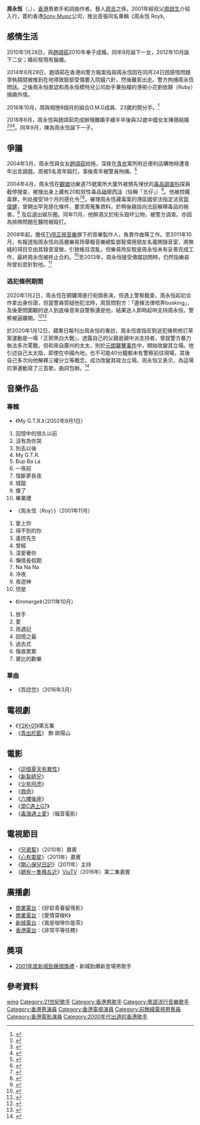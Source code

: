 {{藝人
| 姓名 = 周永恆
| 類型 = 男歌手
| 圖片 = 
| 圖片簡介 = 
| 圖片尺寸 = 
| 羅馬拼音 = Chow Wing Hang
| 英文名 = Roy Chow
| 別名 = 
| 國籍 = {{CNHK}}
| 民族 = [[漢族|漢族]]
| 籍貫 = 
| 出生日期 = {{birth date and age|1984|4|29}}
| 出生地點 = {{BHKG}}
| 職業 = [[歌手|歌手]]
| 語言 = [[粵語|粵語]]、[[英語|英語]]、[[普通話|普通話]]
| 宗教信仰 = 
| 母校 = [[伊利沙伯中學舊生會小學|伊利沙伯中學舊生會小學]]<br>[[伊利沙伯中學舊生會中學|伊利沙伯中學舊生會中學]]
| 配偶 = {{marriage|[[趙頌茹|趙頌茹]]|January 28, 2010|2017|end=divorced}}<br>{{marriage|陳薇|2018}}
| 兒女 = 2女1子
| 音樂類型 = [[粵語流行音樂|粵語流行]]
| 演奏樂器 = {{hlist|歌唱|吉他|鋼琴}}
| 出道地點 = {{HKG}}
| 出道作 = 唱片《周永恆》
| 出道日期 = 2001年
| 活躍年代 = 2001年－2004年、2010年至今
| 代表作 = [[TVB|TVB]]劇集《[[青出於藍_(電視劇)|青出於藍]]》
| 暱稱 = 
}}

'''周永恆'''（{{lang-en|'''Roy Chow'''}}，{{bd|1984年|4月29日|catIdx=Z周}}），[[香港|香港]]男歌手和詞曲作者。藝人[[周吉_(演员)|周吉]]之孫，2001年經叔父[[周啟生|周啟生]]介紹入行，簽約香港[[新力音樂娛樂_(香港)|Sony Music]]公司，推出首張同名專輯《周永恆 Roy》。

== 感情生活 ==
2010年1月28日，與[[趙頌茹|趙頌茹]]2010年奉子成婚。同年9月誕下一女，2012年10月誕下二女；婚前發現有腦瘤。

2014年8月29日，趙頌茹在香港向警方報案指與周永恆因在同月24日因感情問題爭執期間被推到在地導致臉部受傷要入院縫六針，然後離家出走。警方拘捕周永恆問話。之後周永恒直認和周永恒模特兒公司助手兼拍檔的港視小花劉依靜（Ruby）搞婚外情。

2016年10月，周與相戀8個月的組合O.M.G成員、23歲的{{link-yue|黃芊詠|黃芊詠}}鬧分手。<ref>{{cite news|title=東方日報C1：性騷擾？周永恒認兩打舊愛|url=http://hk.on.cc/hk/bkn/cnt/entertainment/20161002/bkn-20161002031653712-1002_00862_001.html|accessdate=2016-10-02|agency=東網|date=2016-10-02|archive-date=2018-08-19|archive-url=https://web.archive.org/web/20180819214254/http://hk.on.cc/hk/bkn/cnt/entertainment/20161002/bkn-20161002031653712-1002_00862_001.html|dead-url=no}}</ref>

2018年6月，周永恆與趙頌茹完成辦理離婚手續半年後與32歲中國女友陳薇結婚<ref>{{Cite news |url=https://hk.entertainment.appledaily.com/enews/realtime/article/20180604/58276417 |title=回復單身半年入紙結婚 「人渣」周永恒再婚娶大陸女友 |date=2018-06-04 |work=蘋果日報娛樂 |accessdate=2018-08-19 |archive-date=2018-08-19 |archive-url=https://web.archive.org/web/20180819214301/https://hk.entertainment.appledaily.com/enews/realtime/article/20180604/58276417 |dead-url=no }}</ref><ref>{{Cite news |url=https://ol.mingpao.com/php/showbiz3.php?nodeid=1528104326503&subcate=latest&issue=20180604 |title=排期再婚 34歲周永恒與女友陳薇結婚 |date=2018-06-04 |work=明報OL網 |accessdate=2018-08-19 |archive-date=2018-08-20 |archive-url=https://web.archive.org/web/20180820005634/https://ol.mingpao.com/php/showbiz3.php?nodeid=1528104326503&subcate=latest&issue=20180604 |dead-url=no }}</ref><ref>{{Cite news |url=http://orientaldaily.on.cc/cnt/entertainment/20180605/00282_015.html |title=周永恒離婚半年入紙娶內地女 |date=2018-06-05 |work=東方日報 |accessdate=2018-08-19 |archive-date=2019-01-25 |archive-url=https://web.archive.org/web/20190125064555/http://orientaldaily.on.cc/cnt/entertainment/20180605/00282_015.html |dead-url=no }}</ref>。同年9月，陳為周永恆誕下一子。

== 爭議 ==
2004年3月，周永恆與女友[[趙頌茹|趙頌茹]]拍拖，深夜在[[青衣島|青衣]]寓所附近便利店購物時遭青年出言調戲，周被5名青年毆打。事後青年被警員拘捕。<ref>{{Cite news|url=http://the-sun.on.cc/channels/ent/20040312/20040312011058_0003.html|title=與阿Yu秘密拍拖 青衣遇街霸 周永恆英雄救美以一敵五遭狂毆|date=2004-03-12|work=太陽報|accessdate=2018-08-20|archive-date=2013-06-06|archive-url=https://web.archive.org/web/20130606234557/http://the-sun.on.cc/channels/ent/20040312/20040312011058_0003.html|dead-url=no}}</ref>

2004年4月，周永恆在[[觀塘|觀塘]]功樂道75號寓所大廈外被預先埋伏的[[毒品調查科|毒品調查科]]探員截停搜查，被搜出身上藏有20粒软性毒品[[硝甲西泮|硝甲西泮]]（俗稱「五仔」）<ref>{{Cite news|url=https://hk.lifestyle.appledaily.com/nextplus/magazine/article/20040429/2_4011507/5-%E4%BB%94-%E8%B7%9F-%E8%BA%AB-%E5%91%A8-%E6%B0%B8-%E6%81%92-%E8%A2%AB-%E6%8D%95-%E5%8A%A9-%E6%9F%A5|title=5仔跟身 周永恒被捕助查|date=2004-04-29|work=壹週刊|accessdate=2018-08-20|archive-date=2018-08-20|archive-url=https://web.archive.org/web/20180820074618/https://hk.lifestyle.appledaily.com/nextplus/magazine/article/20040429/2_4011507/5-%E4%BB%94-%E8%B7%9F-%E8%BA%AB-%E5%91%A8-%E6%B0%B8-%E6%81%92-%E8%A2%AB-%E6%8D%95-%E5%8A%A9-%E6%9F%A5|dead-url=no}}</ref>。他被控藏毒罪，判处接受18个月的感化令<ref>{{Cite news|url=http://www.epochtimes.com/b5/4/7/30/n612126.htm|title=藝人周永恆藏毒判年半感化令|date=2004-07-30|work=大紀元|accessdate=2018-08-20|archive-date=2018-08-20|archive-url=https://web.archive.org/web/20180820011219/http://www.epochtimes.com/b5/4/7/30/n612126.htm|dead-url=no}}</ref><ref>{{Cite news|url=http://ent.sina.com.cn/s/h/2004-07-31/1454460309.html|title=香港歌手周永恒藏毒昨被判接受感化18个月|date=2004-07-31|work=新浪娱乐|accessdate=2018-08-20|archive-date=2018-08-20|archive-url=https://web.archive.org/web/20180820005715/http://ent.sina.com.cn/s/h/2004-07-31/1454460309.html|dead-url=no}}</ref>。審理周永恆藏毒案的港區國安法指定法官[[郭偉健|郭偉健]]，曾開出罕見感化條件，要求周蒐集資料，於稍後親自向法庭解釋毒品的禍害。<ref name="oncc-20041002-1">{{cite web |title=無證法官玩殘入境處 |url=http://orientaldaily.on.cc/archive/20041002/new/new_a00cnt.html?fbclid=IwAR28kQssijzRXVoxO8zDipL6MndRYJzmrsCT0rJHYeSE8YDaHO_dlKMd8aQ |accessdate=2020-04-25}}</ref>
及后退出娱乐圈。同年11月，他醉酒又於街头毁坏公物，被警方调查。亦因為排隊問題在醫院被殴打。

2008年起，擔任[[TVB|TVB]][[正視音樂|正視音樂]]旗下的音樂製作人，負責作曲等工作。至2011年10月，有報道指周永恆向高層樂易玲舉報音樂總監鄧智偉用朋友名義開錄音室，將無綫的項目交由其錄音室做，引致帳目混亂，但樂易玲反駁是周永恒未有妥善完成工作，最終周永恆被終止合約。<ref>{{Cite web|title=周永恒被炒事件 樂易玲另揭版本 - 東方日報|url=https://orientaldaily.on.cc/cnt/entertainment/20111013/00282_032.html|accessdate=2020-01-07|work=orientaldaily.on.cc|archive-date=2013-12-01|archive-url=https://web.archive.org/web/20131201214717/http://orientaldaily.on.cc/cnt/entertainment/20111013/00282_032.html|dead-url=no}}</ref>至2013年，周永恒接受傳媒訪問時，仍然指樂易玲曾刻意針對他。<ref>{{Cite web|title=周永恒直指樂易玲小器 - 香港文匯報|url=http://paper.wenweipo.com/2013/10/29/EN1310290007.htm|accessdate=2020-01-07|work=paper.wenweipo.com|archive-date=2013-11-03|archive-url=https://web.archive.org/web/20131103015746/http://paper.wenweipo.com/2013/10/29/EN1310290007.htm|dead-url=no}}</ref>

=== 逃犯條例期間 ===
2020年1月2日，周永恆在銅鑼灣進行街頭表演，但遇上警察截查，周永恒起初合作拿出身份證，但當警員質疑他犯法時，周質問對方：「邊條法律唔畀busking」，及後更問圍觀的途人到底噪音來自警察還是他，結果途人即時起哄支持周永恒，警察被逼離開。<ref>{{Cite web|title=【今次唔跪拜】周永恒街頭busking被截查 勇武上身趕走克警|url=https://hk.entertainment.appledaily.com/enews/realtime/article/20200102/60444503|accessdate=2020-01-07|work=Apple Daily 蘋果日報}}</ref><ref>{{Cite web|title=【busking與警對峙】周永恒發夢有感：我要企出嚟用音樂祝福港人｜壹週刊|url=https://hk.nextmgz.com/article/2_717171_0|accessdate=2020-01-07|last=121625551334730|work=壹週刊}}</ref>

於2020年1月12日，蘋果日報刊出周永恒的專訪，周永恆直指反對逃犯條例修訂草案運動是一場『正邪黑白大戰』，透露自己的父親是親中派支持者，曾就警方暴力執法多次罵戰，但和來自廣州的太太，則於[[元朗襲擊事件|元朗襲擊事件]]中，開始改變其立場。他引述自己太太指，即使在中國內地，也不可能40分鐘都未有警察前往現場，其後自己多次向他解釋三權分立等概念，成功改變其政治立場。周永恒又表示，為這場抗爭運動寫了三首歌，曲詞包辦。<ref>{{Cite web|title=【娛樂人物】周永恒：唔使找數呀？|url=https://hk.entertainment.appledaily.com/entertainment/daily/article/20200112/20841929|accessdate=2020-01-12|work=Apple Daily 蘋果日報|archive-date=2020-01-12|archive-url=https://web.archive.org/web/20200112012523/https://hk.entertainment.appledaily.com/entertainment/daily/article/20200112/20841929|dead-url=no}}</ref>

== 音樂作品 ==
=== 專輯 ===
*《My G.T.R.》（2002年9月1日）
#回憶中的很久以前
#沒有為你哭
#別去以後
#My G.T.R.
#Bup Ba La
#一夜前
#情斷夢長夜
#城龍
#傻了
#畢業禮

*《周永恆（Roy）》（2001年11月）
#愛上你
#得不到的你
#遙控先生
#曾經
#深愛著你
#懶情長假期
#Na Na Na
#冷夜
#夜遊神
#但是

*《Immerge》（2011年10月）
#放手
#愛 
#雨遇記
#回憶之最
#過去式
#傷痕累累
#黛比的歡樂
===單曲===
*《吾諗您》（2016年3月）

== 電視劇 ==
* 《[[Y2K系列#Y2K+01|Y2K+01]]》第五集
* 《[[青出於藍_(電視劇)|青出於藍]]》 飾 歐陽山

== 電影 ==
*《[[這個夏天有異性|這個夏天有異性]]》
*《[[新紮師兄|新紮師兄]]》
*《[[少年阿虎|少年阿虎]]》
*《[[救命|救命]]》
*《[[六樓後座|六樓後座]]》
*《[[當C遇上G7|當C遇上G7]]》
*《[[毒海遇上愛|毒海遇上愛]]》（福音電影）

== 電視節目 ==
*《[[兄弟幫|兄弟幫]]》（2010年）嘉賓
*《[[心有靈犀|心有靈犀]]》（2011年）嘉賓
*《[[開心保兒日記|開心保兒日記]]》（2011年）主持
*《[[總有一隻喺左近|總有一隻喺左近]]》[[ViuTV|ViuTV]]（2016年）第二集嘉賓

== 廣播劇 ==
*[[商業電台|商業電台]]：《好趁青春留倩影》
*[[商業電台|商業電台]]：《愛情穿梭K》
*[[新城電台|新城電台]]：《我是咖啡你是茶》
*[[香港電台|香港電台]]：《非常平等任務》

== 奬項 ==
*[[2001年度新城勁爆頒獎禮得獎名單|2001年度新城勁爆頒獎禮]] - 新城勁爆新登場男歌手

== 參考資料 ==
{{reflist}}

{{DEFAULTSORT:chow}}
[[Category:周姓|wing]]
[[Category:21世紀歌手|Category:21世紀歌手]]
[[Category:香港男歌手|Category:香港男歌手]]
[[Category:粵語流行音樂歌手|Category:粵語流行音樂歌手]]
[[Category:香港男演員|Category:香港男演員]]
[[Category:香港電視演員|Category:香港電視演員]]
[[Category:前無綫電視男藝員|Category:前無綫電視男藝員]]
[[Category:香港電影演員|Category:香港電影演員]]
[[Category:2000年代出道的香港歌手|Category:2000年代出道的香港歌手]]